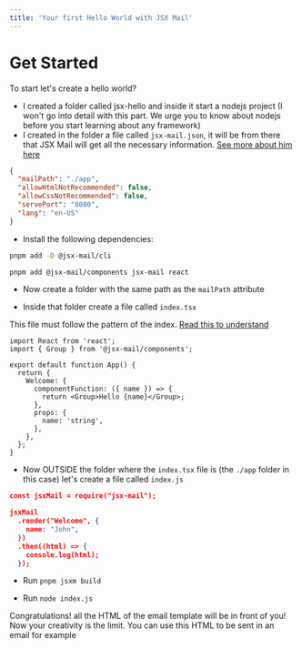 ```yaml
---
title: 'Your first Hello World with JSX Mail'
---
```


# Get Started

To start let's create a hello world?

- I created a folder called jsx-hello and inside it start a nodejs project (I won't go into detail with this part. We urge you to know about nodejs before you start learning about any framework)
- I created in the folder a file called `jsx-mail.json`, it will be from there that JSX Mail will get all the necessary information. [See more about him here](/docs/json-file)

```json
{
  "mailPath": "./app",
  "allowHtmlNotRecommended": false,
  "allowCssNotRecommended": false,
  "servePort": "8080",
  "lang": "en-US"
}
```

- Install the following dependencies:

```bash
pnpm add -D @jsx-mail/cli
```

```bash
pnpm add @jsx-mail/components jsx-mail react
```

- Now create a folder with the same path as the `mailPath` attribute

- Inside that folder create a file called `index.tsx`

This file must follow the pattern of the index. [Read this to understand](/docs/index-file)

```tsx
import React from 'react';
import { Group } from '@jsx-mail/components';

export default function App() {
  return {
    Welcome: {
      componentFunction: ({ name }) => {
        return <Group>Hello {name}</Group>;
      },
      props: {
        name: 'string',
      },
    },
  };
}
```

- Now OUTSIDE the folder where the `index.tsx` file is (the `./app` folder in this case) let's create a file called `index.js`

```json
const jsxMail = require("jsx-mail");

jsxMail
  .render("Welcome", {
    name: "John",
  })
  .then((html) => {
    console.log(html);
  });
```

- Run `pnpm jsxm build`

- Run `node index.js`

Congratulations! all the HTML of the email template will be in front of you! Now your creativity is the limit. You can use this HTML to be sent in an email for example
